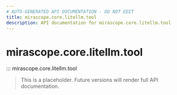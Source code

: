 ```yaml
---
# AUTO-GENERATED API DOCUMENTATION - DO NOT EDIT
title: mirascope.core.litellm.tool
description: API documentation for mirascope.core.litellm.tool
---
```


# mirascope.core.litellm.tool

::: mirascope.core.litellm.tool

> This is a placeholder. Future versions will render full API documentation.
